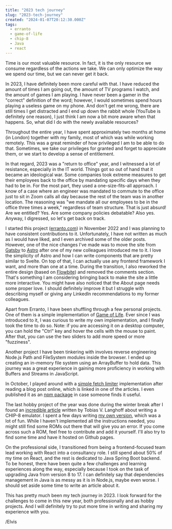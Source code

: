 ```yaml
---
title: "2023 tech journey"
slug: "2023-tech-journey"
created: "2024-01-07T20:12:30.000Z"
tags:
  - erranto
  - game-of-life
  - chip-8
  - Java
  - react
---
```


Time is our most valuable resource. In fact, it is the only resource we consume
regardless of the actions we take. We can only optimize the way we spend our
time, but we can never get it back.

In 2023, I have definitely been more careful with that. I have reduced the
amount of times I am going out, the amount of TV programs I watch, and the
amount of games I am playing. I have never been a gamer in the "correct"
definition of the word; however, I would sometimes spend hours playing a useless
game on my phone. And don't get me wrong, there are still times I get distracted
and I end up down the rabbit whole (YouTube is definitely one reason), I just
think I am now a bit more aware when that happens. So, what did I do with the
newly available resources?

Throughout the entire year, I have spent approximately two months at home (in
London) together with my family, most of which was while working remotely. This
was a great reminder of how privileged I am to be able to do that. Sometimes, we
take our privileges for granted and forget to appreciate them, or we start to
develop a sense of entitlement.

In that regard, 2023 was a "return to office" year, and I witnessed a lot of
resistance, especially in the IT world. Things got so out of hand that it became
an ideological war. Some companies took extreme measures to get their employees
back to the office by mandating specific days when they had to be in. For the
most part, they used a one-size-fits-all approach. I know of a case where an
engineer was mandated to commute to the office just to sit in Zoom calls all day
because the rest of the team was in another location. The reasoning was "we
mandate all our employees to be in the office three times a week," regardless of
team structure. That is just absurd! Are we entitled? Yes. Are some company
policies debatable? Also yes. Anyway, I digressed, so let's get back on track.

I started this project ([erranto.com](https://erranto.com/)) in November 2022
and I was planning to have consistent contributions to it. Unfortunately, I have
not written as much as I would have liked, and I even archived some of the older
posts. However, one of the nice changes I've made was to move the site from
[Gatsby](https://www.gatsbyjs.com/) to [Astro](https://astro.build/) after one
of my new colleagues introduced me to it. I love the simplicity of Astro and how
I can write components that are pretty similar to Svelte. On top of that, I can
actually use any frontend framework I want, and more than one at a time. During
the transition, I also reworked the entire design (based on
[Flowbite](https://flowbite.com/)) and removed the comments section. That's
something I am considering bringing back to make the site a little more
interactive. You might have also noticed that the About page needs some proper love.
I should definitely improve it but I struggle with describing myself or giving
any LinkedIn recommendations to my former colleagues.

Apart from Erranto, I have been shuffling through a few personal projects. One
of them is a simple implementation of [Game of
Life](https://github.com/elvisvoer/game-of-life). Ever since I was introduced to
it, I was curious to write my own implementation, and I finally took the time to
do so. Note: if you are accessing it on a desktop computer, you can hold the
"Ctrl" key and hover the cells with the mouse to paint. After that, you can use
the two sliders to add more speed or more "fuzziness".

Another project I have been tinkering with involves reverse engineering Node.js
Path and FileSystem modules inside the browser. I ended up creating an in-memory
file system using an ArrayBuffer to hold data. This journey was a great
experience in gaining more proficiency in working with Buffers and Streams in
JavaScript.

In October, I played around with a [simple fetch
limiter](https://erranto.com/blog/rate-limiting-fetch-part-2) implementation
after reading a blog post online, which is linked in one of the articles. I even
published it as an [npm package](https://www.npmjs.com/package/fetch-loop) in
case someone finds it useful.

The last hobby project of the year was done during the winter break after I
found an [incredible
article](https://tobiasvl.github.io/blog/write-a-chip-8-emulator/) written by
Tobias V. Langhoff about writing a CHIP-8 emulator. I spent a few days writing
[my own version](https://github.com/elvisvoer/chip8), which was a lot of fun.
While I haven't implemented all the instructions needed, you might still find
some ROMs out there that will give you an error. If you come across such a ROM,
feel free to contribute and add it yourself. I'll also try to find some time and
have it hosted on Github pages.

On the professional side, I transitioned from being a frontend-focused team lead
working with React into a consultancy role. I still spend about 50% of my time
on React, and the rest is dedicated to Java Spring Boot backend. To be honest,
there have been quite a few challenges and learning experiences along the way,
especially because I took on the task of upgrading Java from version 8 to 17. I
can definitely say that dependencies management in Java is as messy as it is in
Node.js, maybe even worse. I should set aside some time to write an article
about it.

This has pretty much been my tech journey in 2023. I look forward for the
challenges to come in this new year, both professionally and as hobby projects.
And I will definitely try to put more time in writing and sharing my experience
with you.

/Elvis